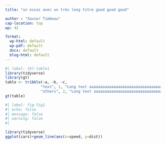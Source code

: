```yaml
---
title: "un essai avec un très long titre good good good"

author : "Xavier Timbeau"
cap-location: top
wp: 42

format:
  wp-html: default
  wp-pdf: default
  docx: default
  blog-html: default
---
```


```r
#| label: tbl-table1
library(tidyverse)
library(gt)
table <- tribble(~a, ~b, ~c,
                "text", 1, "Long text aaaaaaaaaaaaaaaaaaaaaaaaaaaaaaaaaaaaargh",
                "others", 2, "Long text aaaaaaaaaaaaaaaaaaaaaaaaaaaaaaaaaaaaargh") 
gt(table)
```

```r
#| label: fig-fig1
#| echo: false
#| message: false
#| warning: false
#| 

library(tidyverse)
ggplot(cars)+geom_line(aes(x=speed, y=dist))

```
